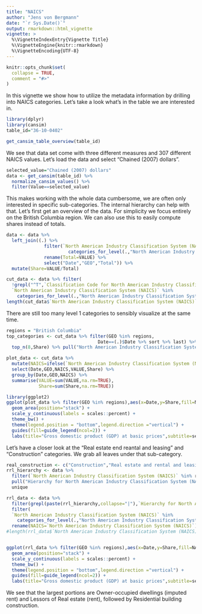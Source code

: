```yaml
---
title: "NAICS"
author: "Jens von Bergmann"
date: "`r Sys.Date()`"
output: rmarkdown::html_vignette
vignette: >
  %\VignetteIndexEntry{Vignette Title}
  %\VignetteEngine{knitr::rmarkdown}
  %\VignetteEncoding{UTF-8}
---
```


```r
knitr::opts_chunk$set(
  collapse = TRUE,
  comment = "#>"
)
```

In this vignette we show how to utilize the metadata information by drilling into NAICS categories. Let's take a look what's in the table we are interested in.

```r
library(dplyr)
library(cansim)
table_id="36-10-0402"

get_cansim_table_overview(table_id)
```


We see that data set come with three different measures and 307 different NAICS values. Let's load the data and select "Chained (2007) dollars".

```r
selected_value="Chained (2007) dollars"
data <- get_cansim(table_id) %>% 
  normalize_cansim_values() %>%
  filter(Value==selected_value)
```



This makes working with the whole data cumbersome, we are often only interested in specific sub-categories. The internal hierarchy can help with that. Let's first get an overview of the data. For simplicity we focus entirely on the British Columbia region. We can also use this to easily compute shares instead of totals.

```r
data <- data %>% 
  left_join((.) %>% 
              filter(`North American Industry Classification System (NAICS)` %in%
                       categories_for_level(.,"North American Industry Classification System (NAICS)",0)) %>%
              rename(Total=VALUE) %>%
              select("Date","GEO","Total")) %>%
  mutate(Share=VALUE/Total)
```


```r
cut_data <- data %>% filter(
  !grepl("^T",`Classification Code for North American Industry Classification System (NAICS)`),
  `North American Industry Classification System (NAICS)` %in% 
    categories_for_level(.,"North American Industry Classification System (NAICS)",1))
length(cut_data$`North American Industry Classification System (NAICS)` %>% unique)
```

There are still too many level 1 categories to sensibly visualize at the same time.

```r
regions = "British Columbia"
top_categories <- cut_data %>% filter(GEO %in% regions,
                                  Date==(.)$Date %>% sort %>% last) %>% 
  top_n(8,Share) %>% pull("North American Industry Classification System (NAICS)")

plot_data <- cut_data %>% 
  mutate(NAICS=ifelse(`North American Industry Classification System (NAICS)` %in% top_categories,`North American Industry Classification System (NAICS)`,"Rest")) %>%
  select(Date,GEO,NAICS,VALUE,Share) %>%
  group_by(Date,GEO,NAICS) %>%
  summarise(VALUE=sum(VALUE,na.rm=TRUE),
            Share=sum(Share,na.rm=TRUE))

library(ggplot2)
ggplot(plot_data %>% filter(GEO %in% regions),aes(x=Date,y=Share,fill=NAICS)) +
  geom_area(position="stack") +
  scale_y_continuous(labels = scales::percent) +
  theme_bw() +
  theme(legend.position = "bottom",legend.direction ="vertical") +
  guides(fill=guide_legend(ncol=2)) +
  labs(title="Gross domestic product (GDP) at basic prices",subtitle=selected_value,x="",caption=paste0("CANSIM ",table_id))

```

Let's have a closer look at the "Real estate end reantal and leasing" and "Construction" categories. We grab all leaves under that sub-category.

```r
real_construction <- c("Construction","Real estate and rental and leasing")
rrl_hierarchy <- data %>% 
  filter(`North American Industry Classification System (NAICS)` %in% real_construction) %>% 
  pull("Hierarchy for North American Industry Classification System (NAICS)") %>% 
  unique

rrl_data <- data %>% 
  filter(grepl(paste(rrl_hierarchy,collapse="|"),`Hierarchy for North American Industry Classification System (NAICS)`)) %>%
  filter(
  `North American Industry Classification System (NAICS)` %in% 
    categories_for_level(.,"North American Industry Classification System (NAICS)")) %>%
  rename(NAICS=`North American Industry Classification System (NAICS)`)
#length(rrl_data$`North American Industry Classification System (NAICS)` %>% unique)


ggplot(rrl_data %>% filter(GEO %in% regions),aes(x=Date,y=Share,fill=NAICS)) +
  geom_area(position="stack") +
  scale_y_continuous(labels = scales::percent) +
  theme_bw() +
  theme(legend.position = "bottom",legend.direction ="vertical") +
  guides(fill=guide_legend(ncol=2)) +
  labs(title="Gross domestic product (GDP) at basic prices",subtitle=selected_value,x="",caption=paste0("CANSIM ",table_id))

```

We see that the largest portions are Owner-occupied dwellings (imputed rent) and Lessors of Real estate (rent), followed by Residential building construction. 

